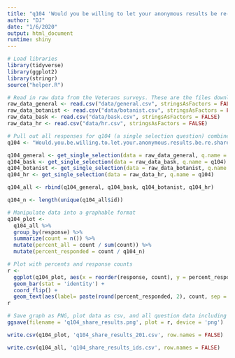 ```yaml
---
title: "q104 'Would you be willing to let your anonymous results be re-shared with other researchers to use in future data analysis and publications?' National Veterans"
author: "DJ"
date: "1/6/2020"
output: html_document
runtime: shiny
---
```


```r
# Load libraries
library(tidyverse)
library(ggplot2)
library(stringr)
source("helper.R")
```

```r
# Read in raw data from the Veterans surveys. These are the files downloaded from survey monkey saved as a .csv
raw_data_general <- read.csv("data/general.csv", stringsAsFactors = FALSE)
raw_data_botanist <- read.csv("data/botanist.csv", stringsAsFactors = FALSE)
raw_data_bask <- read.csv("data/bask.csv", stringsAsFactors = FALSE)
raw_data_hr <- read.csv("data/hr.csv", stringsAsFactors = FALSE)
```

```r
# Pull out all responses for q104 (a single selection question) combine, then determine 'question n'
q104 <- "Would.you.be.willing.to.let.your.anonymous.results.be.re.shared.with.other.researchers.to.use.in.future.data.analysis.and.publications."

q104_general <- get_single_selection(data = raw_data_general, q.name = q104)
q104_bask <- get_single_selection(data = raw_data_bask, q.name = q104)
q104_botanist <- get_single_selection(data = raw_data_botanist, q.name = q104)
q104_hr <- get_single_selection(data = raw_data_hr, q.name = q104)

q104_all <- rbind(q104_general, q104_bask, q104_botanist, q104_hr)

q104_n <- length(unique(q104_all$id))
```

```r
# Manipulate data into a graphable format
q104_plot <- 
  q104_all %>%
  group_by(response) %>%
  summarize(count = n()) %>%
  mutate(percent_all = count / sum(count)) %>%
  mutate(percent_responded = count / q104_n)
```

```r
# Plot with percents and response counts
r <- 
  ggplot(q104_plot, aes(x = reorder(response, count), y = percent_responded)) +
  geom_bar(stat = 'identity') +
  coord_flip() +
  geom_text(aes(label= paste(round(percent_responded, 2), count, sep = "***")))
r
```

```r
# Save graph as PNG, plot data as csv, and all question data including response IDs as csv (save question n and N at end of plot file as "_x.x")
ggsave(filename = 'q104_share_results.png', plot = r, device = 'png')

write.csv(q104_plot, 'q104_share_results_201.csv', row.names = FALSE)

write.csv(q104_all, 'q104_share_results_ids.csv', row.names = FALSE)
```


